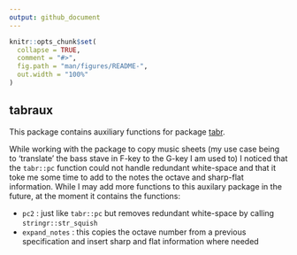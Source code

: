 ```yaml
---
output: github_document
---
```


<!-- README.md is generated from README.Rmd. Please edit that file -->

```r
knitr::opts_chunk$set(
  collapse = TRUE,
  comment = "#>",
  fig.path = "man/figures/README-",
  out.width = "100%"
)
```

## tabraux

This package contains auxiliary functions for package [tabr](https://github.com/leonawicz/tabr).  

While working with the package to copy music sheets (my use case being to 'translate' the bass stave in F-key to the G-key I am used to) I noticed that the `tabr::pc` function could not handle redundant white-space and that it toke me some time to add to the notes the octave and sharp-flat information. While I may add more functions to this auxilary package in the future, at the moment it contains the functions: 

- `pc2` : just like `tabr::pc` but removes redundant white-space by calling `stringr::str_squish`
- `expand_notes` : this copies the octave number from a previous specification and insert sharp and flat information where needed

